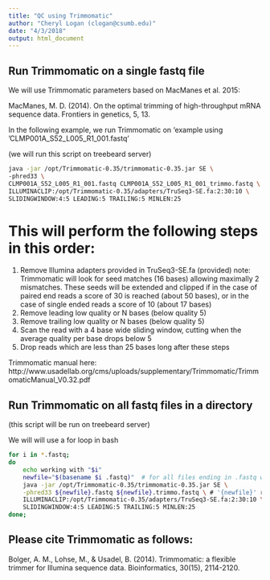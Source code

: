 ```yaml
---
title: "QC using Trimmomatic"
author: "Cheryl Logan (clogan@csumb.edu)"
date: "4/3/2018"
output: html_document
---
```


## Run Trimmomatic on a single fastq file 

We will use Trimmomatic parameters based on MacManes et al. 2015:

MacManes, M. D. (2014). On the optimal trimming of high-throughput mRNA sequence data. Frontiers in genetics, 5, 13.

In the following example, we run Trimmomatic on 'example using 'CLMP001A_S52_L005_R1_001.fastq'

(we will run this script on treebeard server)

```bash
java -jar /opt/Trimmomatic-0.35/trimmomatic-0.35.jar SE \               # call program using SE option
-phred33 \                                                              # Illumina quality score
CLMP001A_S52_L005_R1_001.fastq CLMP001A_S52_L005_R1_001_trimmo.fastq \  # input/output filenames
ILLUMINACLIP:/opt/Trimmomatic-0.35/adapters/TruSeq3-SE.fa:2:30:10 \     # adapter removal
SLIDINGWINDOW:4:5 LEADING:5 TRAILING:5 MINLEN:25                        # poor quality base removal
```

# This will perform the following steps in this order:
1. Remove Illumina adapters provided in TruSeq3-SE.fa (provided)
note: Trimmomatic will look for seed matches (16 bases) allowing maximally 2 mismatches. 
These seeds will be extended and clipped if in the case of paired end reads a score of 
30 is reached (about 50 bases), or in the case of single ended reads a score of 10 (about 17 bases)
2. Remove leading low quality or N bases (below quality 5)
3. Remove trailing low quality or N bases (below quality 5)
4. Scan the read with a 4 base wide sliding window, cutting when the average quality per base drops below 5
5. Drop reads which are less than 25 bases long after these steps

Trimmomatic manual here:
 http://www.usadellab.org/cms/uploads/supplementary/Trimmomatic/TrimmomaticManual_V0.32.pdf

## Run Trimmomatic on all fastq files in a directory 
(this script will be run on treebeard server)

We will will use a for loop in bash

```bash
for i in *.fastq;
do
	echo working with "$i"
	newfile="$(basename $i .fastq)"  # for all files ending in .fastq within a directory
    java -jar /opt/Trimmomatic-0.35/trimmomatic-0.35.jar SE \
    -phred33 ${newfile}.fastq ${newfile}.trimmo.fastq \ # '{newfile}' refers to each file being evlauated
    ILLUMINACLIP:/opt/Trimmomatic-0.35/adapters/TruSeq3-SE.fa:2:30:10 \
    SLIDINGWINDOW:4:5 LEADING:5 TRAILING:5 MINLEN:25 
done;
```


## Please cite Trimmomatic as follows:

Bolger, A. M., Lohse, M., & Usadel, B. (2014). Trimmomatic: a flexible trimmer for Illumina sequence data. Bioinformatics, 30(15), 2114-2120.

